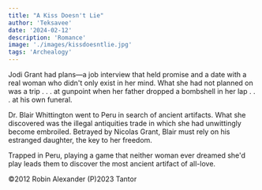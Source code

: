 ```yaml
---
title: "A Kiss Doesn't Lie"
author: 'Teksavee'
date: '2024-02-12'
description: 'Romance'
image: './images/kissdoesntlie.jpg'
tags: 'Archealogy'
---
```


Jodi Grant had plans—a job interview that held promise and a date with a real woman who didn't only exist in her mind. What she had not planned on was a trip . . . at gunpoint when her father dropped a bombshell in her lap . . . at his own funeral.

Dr. Blair Whittington went to Peru in search of ancient artifacts. What she discovered was the illegal antiquities trade in which she had unwittingly become embroiled. Betrayed by Nicolas Grant, Blair must rely on his estranged daughter, the key to her freedom.

Trapped in Peru, playing a game that neither woman ever dreamed she'd play leads them to discover the most ancient artifact of all-love.

©2012 Robin Alexander (P)2023 Tantor
